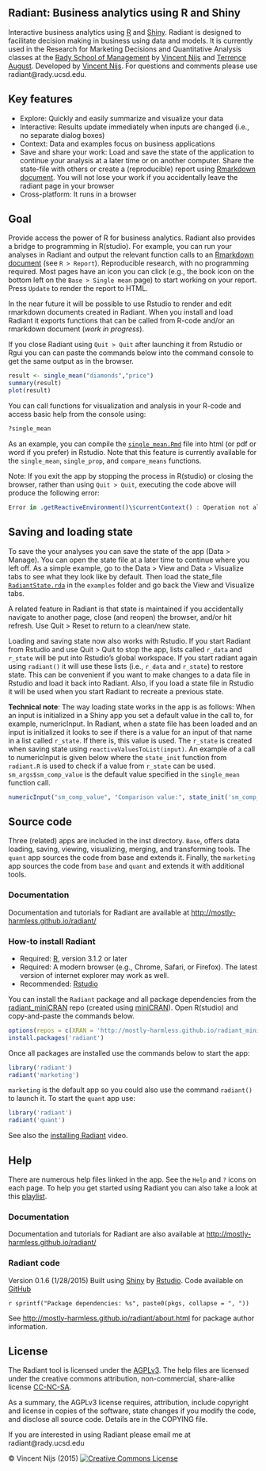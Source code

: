 ## Radiant: Business analytics using R and Shiny

Interactive business analytics using [R](http://www.r-project.org/) and [Shiny](http[://www.rstudio.com/shiny/). Radiant is designed to facilitate decision making in business using data and models. It is currently used in the Research for Marketing Decisions and Quantitative Analysis classes at the <a href="http://rady.ucsd.edu/" target="\_blank">Rady School of Management</a> by <a href="http://rady.ucsd.edu/faculty/directory/nijs/" target="\_blank">Vincent Nijs</a> and <a href="http://rady.ucsd.edu/faculty/directory/august/">Terrence August</a>. Developed by <a href="http://rady.ucsd.edu/faculty/directory/nijs/" target="\_blank">Vincent Nijs</a>. For questions and comments please use radiant@rady.ucsd.edu.

## Key features

- Explore: Quickly and easily summarize and visualize your data
- Interactive: Results update immediately when inputs are changed (i.e., no separate dialog boxes)
- Context: Data and examples focus on business applications
- Save and share your work: Load and save the state of the application to continue your analysis at a later time or on another computer. Share the state-file with others or create a (reproducible) report using [Rmarkdown document](http://rmarkdown.rstudio.com/). You will not lose your work if you accidentally leave the radiant page in your browser
- Cross-platform: It runs in a browser

## Goal

Provide access the power of R for business analytics. Radiant also provides a bridge to programming in R(studio). For example, you can run your analyses in Radiant and output the relevant function calls to an [Rmarkdown document](http://rmarkdown.rstudio.com/) (see `R > Report`). Reproducible research, with no programming required. Most pages have an icon you can click (e.g., the book icon on the bottom left on the `Base > Single mean` page) to start working on your report. Press `Update` to render the report to HTML.

In the near future it will be possible to use Rstudio to render and edit rmarkdown documents created in Radiant. When you install and load Radiant it exports functions that can be called from R-code and/or an rmarkdown document (_work in progress_).

If you close Radiant using `Quit > Quit` after launching it from Rstudio or Rgui you can can paste the commands below into the command console to get the same output as in the browser.

```r
result <- single_mean("diamonds","price")
summary(result)
plot(result)
```

You can call functions for visualization and analysis in your R-code and access basic help from the console using:

```r
?single_mean
```

As an example, you can compile the [`single_mean.Rmd`](https://github.com/mostly-harmless/radiant/blob/master/examples/single_mean.Rmd?raw=true) file into html (or pdf or word if you prefer) in Rstudio. Note that this feature is currently available for the `single_mean`, `single_prop`, and `compare_means` functions.

Note: If you exit the app by stopping the process in R(studio) or closing the browser, rather than using `Quit > Quit`, executing the code above will produce the following error:

```r
Error in .getReactiveEnvironment()\$currentContext() : Operation not allowed without an active reactive context. (You tried to do something that can only be done from inside a reactive expression or observer.)
```

## Saving and loading state

To save the your analyses you can save the state of the app (Data > Manage). You can open the state file at a later time to continue where you left off. As a simple example, go to the Data > View and Data > Visualize tabs to see what they look like by default. Then load the state_file [`RadiantState.rda`](https://github.com/mostly-harmless/radiant/blob/master/examples/RadiantState.rda?raw=true) in the `examples` folder and go back the View and Visualize tabs.

A related feature in Radiant is that state is maintained if you accidentally navigate to another page, close (and reopen) the browser, and/or hit refresh. Use Quit > Reset to return to a clean/new state.

Loading and saving state now also works with Rstudio. If you start Radiant from Rstudio and use Quit > Quit to stop the app, lists called `r_data` and `r_state` will be put into Rstudio's global workspace. If you start radiant again using `radiant()` it will use these lists (i.e., `r_data` and `r_state`) to restore state. This can be convenient if you want to make changes to a data file in Rstudio and load it back into Radiant. Also, if you load a state file in Rstudio it will be used when you start Radiant to recreate a previous state.

**Technical note**: The way loading state works in the app is as follows: When an input is initialized in a Shiny app you set a default value in the call to, for example, numericInput. In Radiant, when a state file has been loaded and an input is initialized it looks to see if there is a value for an input of that name in a list called `r_state`. If there is, this value is used. The `r_state` is created when saving state using `reactiveValuesToList(input)`. An example of a call to numericInput is given below where the `state_init` function from `radiant.R` is used to check if a value from `r_state` can be used. `sm_args$sm_comp_value` is the default value specified in the `single_mean` function call.

```r
numericInput("sm_comp_value", "Comparison value:", state_init('sm_comp_value',sm_args$sm_comp_value))
```

## Source code

Three (related) apps are included in the inst directory. `Base`, offers data loading, saving, viewing, visualizing, merging, and transforming tools. The `quant` app sources the code from base and extends it. Finally, the `marketing` app sources the code from `base` and `quant` and extends it with additional tools.

### Documentation

Documentation and tutorials for Radiant are available at <http://mostly-harmless.github.io/radiant/>

### How-to install Radiant

- Required: [R](http://cran.cnr.berkeley.edu/), version 3.1.2 or later
- Required: A modern browser (e.g., Chrome, Safari, or Firefox). The latest version of internet explorer may work as well.
- Recommended: [Rstudio](http://www.rstudio.com/products/rstudio/download/)

You can install the `Radiant` package and all package dependencies from the [radiant_miniCRAN](https://github.com/mostly-harmless/radiant_miniCRAN) repo (created using [miniCRAN](https://github.com/andrie/miniCRAN)). Open R(studio) and copy-and-paste the commands below.

```r
options(repos = c(XRAN = 'http://mostly-harmless.github.io/radiant_miniCRAN/'))
install.packages('radiant')
```

Once all packages are installed use the commands below to start the app:

```r
library('radiant')
radiant('marketing')
```

`marketing` is the default app so you could also use the command `radiant()` to launch it. To start the `quant` app use:

```r
library('radiant')
radiant('quant')
```

See also the [installing Radiant](https://www.youtube.com/watch?v=AtB2SsmzBsk) video.

## Help

There are numerous help files linked in the app. See the `Help` and `?` icons on each page. To help you get started using Radiant you can also take a look at this [playlist](https://www.youtube.com/watch?v=e02LFmNysoM&list=PLNhtaetb48EfAAlfQMJsuvLCSLvcn_0BC).

### Documentation

Documentation and tutorials for Radiant are also available at <http://mostly-harmless.github.io/radiant/>


### Radiant code

Version 0.1.6 (1/28/2015)  Built using <a href="http://www.rstudio.com/shiny/" target="\_blank">Shiny</a> by <a href="http://www.rstudio.com/" target="\_blank">Rstudio</a>. Code available on <a href="https://github.com/mostly-harmless/radiant" target="_blank">GitHub</a>

`r sprintf("Package dependencies: %s", paste0(pkgs, collapse = ", "))`

See <http://mostly-harmless.github.io/radiant/about.html> for package author information.


## License

The Radiant tool is licensed under the <a href="http://www.tldrlegal.com/l/AGPL3" target="\_blank">AGPLv3</a>. The help files are licensed under the creative commons attribution, non-commercial, share-alike license <a href="http://creativecommons.org/licenses/by-nc-sa/4.0/" target="\_blank">CC-NC-SA</a>.

As a summary, the AGPLv3 license requires, attribution, include copyright and license in copies of the software, state changes if you modify the code, and disclose all source code. Details are in the COPYING file.

If you are interested in using Radiant please email me at radiant@rady.ucsd.edu

&copy; Vincent Nijs (2015) <a rel="license" href="http://creativecommons.org/licenses/by-nc-sa/4.0/" target="_blank"><img alt="Creative Commons License" style="border-width:0" src="imgs/80x15.png" /></a>
